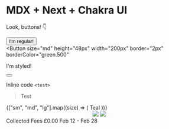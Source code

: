 
# MDX + Next + Chakra UI

Look, buttons! 👇

<button>I'm regular!</button>
<br />
<Button
  size="md"
  height="48px"
  width="200px"
  border="2px"
  borderColor="green.500"
>
  I'm styled!
</Button>

<Other />

<Button>
  <Other />
</Button>

Inline code `<test>`

> Test

<HStack spacing={4}>
  {["sm", "md", "lg"].map((size) => (
    <Tag size={size} key={size} variant="solid" colorScheme="teal">
      Teal
    </Tag>
  ))}
</HStack>

<Center my="2">
  <img src="http://placekitten.com/200/300" />
  <img src="http://placekitten.com/200/300" />
</Center>

<Box my="3" bg="purple.100" p={4} borderWidth="1px" borderRadius="lg">
  <Stat>
    <StatLabel>Collected Fees</StatLabel>
    <StatNumber>£0.00</StatNumber>
    <StatHelpText>Feb 12 - Feb 28</StatHelpText>
  </Stat>
</Box>

<Container maxW="md">
  <Other />
</Container>
